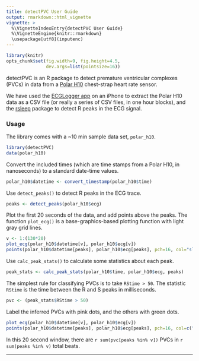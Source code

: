 ```yaml
---
title: detectPVC User Guide
output: rmarkdown::html_vignette
vignette: >
  %\VignetteIndexEntry{detectPVC User Guide}
  %\VignetteEngine{knitr::rmarkdown}
  \usepackage[utf8](inputenc)
---
```


```r
library(knitr)
opts_chunk$set(fig.width=9, fig.height=4.5,
               dev.args=list(pointsize=16))
```


detectPVC is an R package to detect premature ventricular complexes (PVCs) in data from a [Polar
H10](https://www.polar.com/us-en/sensors/h10-heart-rate-sensor) chest-strap heart rate sensor.

We have used the [ECGLogger app](https://www.ecglogger.com/) on an iPhone
to extract the Polar H10 data as a CSV file (or really a series of CSV
files, in one hour blocks), and the [rsleep](https://rsleep.org/)
package to detect R peaks in the ECG signal.


### Usage

The library comes with a ~10 min sample data set, `polar_h10`.

```r
library(detectPVC)
data(polar_h10)
```

Convert the included times (which are time stamps from a Polar H10, in
nanoseconds) to a standard date-time values.

```r
polar_h10$datetime <- convert_timestamp(polar_h10$time)
```


Use `detect_peaks()` to detect R peaks in the ECG trace.

```r
peaks <- detect_peaks(polar_h10$ecg)
```

Plot the first 20 seconds of the data, and add points above the peaks. The function
`plot_ecg()` is a base-graphics-based plotting function with light
gray grid lines.

```r
v <- 1:(130*20)
plot_ecg(polar_h10$datetime[v], polar_h10$ecg[v])
points(polar_h10$datetime[peaks], polar_h10$ecg[peaks], pch=16, col="slateblue")
```

Use `calc_peak_stats()` to calculate some statistics about each peak.

```r
peak_stats <- calc_peak_stats(polar_h10$time, polar_h10$ecg, peaks)
```

The simplest rule for classifying PVCs is to take `RStime > 50`.
The statistic `RStime` is the time between the R and S peaks in milliseconds.

```r
pvc <- (peak_stats$RStime > 50)
```

Label the inferred PVCs with pink dots, and the others with green
dots.

```r
plot_ecg(polar_h10$datetime[v], polar_h10$ecg[v])
points(polar_h10$datetime[peaks], polar_h10$ecg[peaks], pch=16, col=c("green3", "violetred")[pvc+1])
```

In this 20 second window, there are `r sum(pvc[peaks %in% v])` PVCs in
`r sum(peaks %in% v)` total beats.

---
